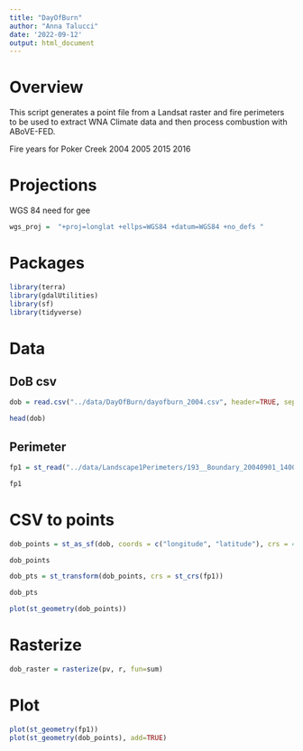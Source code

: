 ```yaml
---
title: "DayOfBurn"
author: "Anna Talucci"
date: '2022-09-12'
output: html_document
---
```


# Overview

This script generates a point file from a  Landsat raster and fire perimeters to be used to extract WNA Climate data and then process combustion with ABoVE-FED.

Fire years for Poker Creek
2004
2005
2015
2016

# Projections
WGS 84 need for gee
```r
wgs_proj =  "+proj=longlat +ellps=WGS84 +datum=WGS84 +no_defs "
```


# Packages
```r
library(terra)
library(gdalUtilities)
library(sf)
library(tidyverse)
```

# Data
## DoB csv

```r
dob = read.csv("../data/DayOfBurn/dayofburn_2004.csv", header=TRUE, sep = ",", strip.white = TRUE)
```

```r
head(dob)
```

## Perimeter

```r
fp1 = st_read("../data/Landscape1Perimeters/193__Boundary_20040901_1400/193__Boundary_20040901_1400.shp", "193__Boundary_20040901_1400")
```


```r
fp1
```

# CSV to points
```r
dob_points = st_as_sf(dob, coords = c("longitude", "latitude"), crs = 4326)
```

```r
dob_points
```

```r
dob_pts = st_transform(dob_points, crs = st_crs(fp1))
```

```r
dob_pts
```

```r
plot(st_geometry(dob_points))
```
# Rasterize

```r
dob_raster = rasterize(pv, r, fun=sum)
```


# Plot
```r
plot(st_geometry(fp1))
plot(st_geometry(dob_points), add=TRUE)
```

